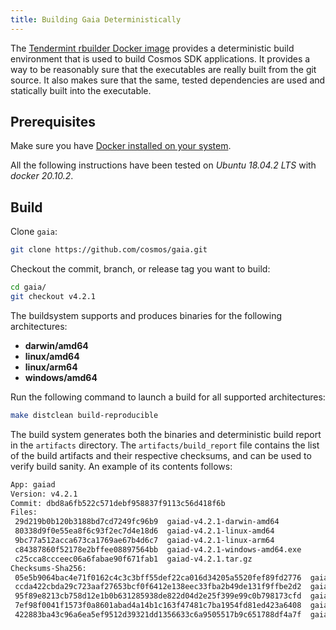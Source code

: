 ```yaml
---
title: Building Gaia Deterministically
---
```

The [Tendermint rbuilder Docker image](https://github.com/tendermint/images/tree/master/rbuilder) provides a deterministic build environment that is used to build Cosmos SDK applications. It provides a way to be reasonably sure that the executables are really built from the git source. It also makes sure that the same, tested dependencies are used and statically built into the executable.

## Prerequisites

Make sure you have [Docker installed on your system](https://docs.docker.com/get-docker/).

All the following instructions have been tested on *Ubuntu 18.04.2 LTS* with *docker 20.10.2*.

## Build

Clone `gaia`:

```sh
git clone https://github.com/cosmos/gaia.git
```

Checkout the commit, branch, or release tag you want to build:

```sh
cd gaia/
git checkout v4.2.1
```

The buildsystem supports and produces binaries for the following architectures:

* **darwin/amd64**
* **linux/amd64**
* **linux/arm64**
* **windows/amd64**

Run the following command to launch a build for all supported architectures:

```sh
make distclean build-reproducible
```

The build system generates both the binaries and deterministic build report in the `artifacts` directory.
The `artifacts/build_report` file contains the list of the build artifacts and their respective checksums, and can be used to verify
build sanity. An example of its contents follows:

```sh expandable
App: gaiad
Version: v4.2.1
Commit: dbd8a6fb522c571debf958837f9113c56d418f6b
Files:
 29d219b0b120b3188bd7cd7249fc96b9  gaiad-v4.2.1-darwin-amd64
 80338d9f0e55ea8f6c93f2ec7d4e18d6  gaiad-v4.2.1-linux-amd64
 9bc77a512acca673ca1769ae67b4d6c7  gaiad-v4.2.1-linux-arm64
 c84387860f52178e2bffee08897564bb  gaiad-v4.2.1-windows-amd64.exe
 c25cca8ccceec06a6fabae90f671fab1  gaiad-v4.2.1.tar.gz
Checksums-Sha256:
 05e5b9064bac4e71f0162c4c3c3bff55def22ca016d34205a5520fef89fd2776  gaiad-v4.2.1-darwin-amd64
 ccda422cbda29c723aaf27653bcf0f6412e138eec33fba2b49de131f9ffbe2d2  gaiad-v4.2.1-linux-amd64
 95f89e8213cb758d12e1b0b631285938de822d04d2e25f399e99c0b798173cfd  gaiad-v4.2.1-linux-arm64
 7ef98f0041f1573f0a8601abad4a14b1c163f47481c7ba1954fd81ed423a6408  gaiad-v4.2.1-windows-amd64.exe
 422883ba43c96a6ea5ef9512d39321dd1356633c6a9505517b9c651788df4a7f  gaiad-v4.2.1.tar.gz
```
